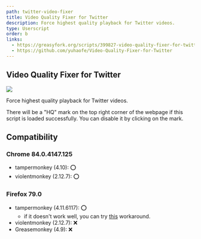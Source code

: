 ```yaml
---
path: twitter-video-fixer
title: Video Quality Fixer for Twitter
description: Force highest quality playback for Twitter videos.
type: Userscript
order: b
links:
  - https://greasyfork.org/scripts/399827-video-quality-fixer-for-twitter
  - https://github.com/yuhaofe/Video-Quality-Fixer-for-Twitter
---
```

## Video Quality Fixer for Twitter
[![](https://img.shields.io/github/stars/yuhaofe/Video-Quality-Fixer-for-Twitter?style=social)](https://github.com/yuhaofe/Video-Quality-Fixer-for-Twitter)

Force highest quality playback for Twitter videos.

There will be a "HQ" mark on the top right corner of the webpage if this script is loaded successfully. You can disable it by clicking on the mark.

## Compatibility
### Chrome 84.0.4147.125
- tampermonkey (4.10): ⭕
- violentmonkey (2.12.7): ⭕

### Firefox 79.0
- tampermonkey (4.11.6117): ⭕
  - if it doesn't work well, you can try [this](https://github.com/Tampermonkey/tampermonkey/issues/952#issuecomment-638373937) workaround.
- violentmonkey (2.12.7): ❌
- Greasemonkey (4.9): ❌